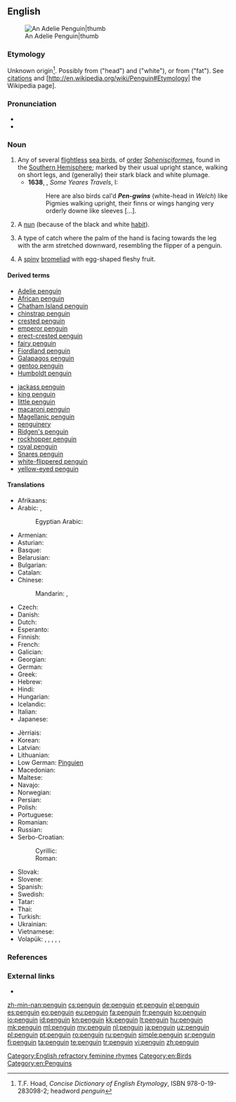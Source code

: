 {{wikipedia}}
==English==
[[Image:Adelie Penguin.jpg|An Adelie Penguin|thumb]]

===Etymology===
Unknown origin<ref>T.F. Hoad, ''Concise Dictionary of English Etymology'', ISBN 978-0-19-283098-2; headword ''penguin''</ref>. Possibly from {{etyl|cy|en}} {{term|lang=cy|pen}} ("head") and {{term|lang=cy|gwyn}} ("white"), or from {{etyl|la|en}} {{term|lang=la|pinguis}} ("fat"). See [[Citations:penguin|citations]] and [http://en.wikipedia.org/wiki/Penguin#Etymology| the Wikipedia page].

===Pronunciation===
* {{enPR|pĕng'gwĭn, pĕn'gwĭn}}
* {{audio|en-us-penguin.ogg|Audio (US)}}

===Noun===
{{en-noun}}

# Any of several [[flightless]] [[sea bird]]s, of [[order]] ''[[Sphenisciformes]]'', found in the [[Southern Hemisphere]]; marked by their usual upright stance, walking on short legs, and (generally) their stark black and white plumage. {{defdate|from 16th c.}}
#* '''1638''', {{w|Thomas Herbert}}, ''Some Yeares Travels'', I:
#*: Here are also birds cal'd '''''Pen-gwins''''' (white-head in ''Welch'') like Pigmies walking upright, their finns or wings hanging very orderly downe like sleeves [...].
# {{context|slang|lang=en}} A [[nun]] (because of the black and white [[habit]]).
# {{context|juggling|lang=en}} A type of catch where the palm of the hand is facing towards the leg with the arm stretched downward, resembling the flipper of a penguin.
# {{context|botany|lang=en}} A [[spiny]] [[bromeliad]] with egg-shaped fleshy fruit.

====Derived terms====
{{rel-top}}
* [[Adelie penguin]]
* [[African penguin]]
* [[Chatham Island penguin]]
* [[chinstrap penguin]]
* [[crested penguin]]
* [[emperor penguin]]
* [[erect-crested penguin]]
* [[fairy penguin]]
* [[Fiordland penguin]]
* [[Galapagos penguin]]
* [[gentoo penguin]]
* [[Humboldt penguin]]
{{rel-mid}}
* [[jackass penguin]]
* [[king penguin]]
* [[little penguin]]
* [[macaroni penguin]]
* [[Magellanic penguin]]
* [[penguinery]]
* [[Ridgen's penguin]]
* [[rockhopper penguin]]
* [[royal penguin]]
* [[Snares penguin]]
* [[white-flippered penguin]]
* [[yellow-eyed penguin]]
{{rel-bottom}}

====Translations====
{{trans-top|flightless sea bird}}
* Afrikaans: {{t-|af|pikkewyn}}
* Arabic: {{t-|ar|بطريق|m|tr=biṭrīq}}, {{t-|ar|بينجوين|m|tr=bingwiin}}
*: Egyptian Arabic: {{tø|arz|بطريق|m|tr=baṭrīq|sc=Arab}}
* Armenian: {{t-|hy|պինգվին|tr=pingvin}}
* Asturian: {{t-|ast|pingüín|m}}
* Basque: {{t+|eu|pinguino}}
* Belarusian: {{t-|be|пінгвін|m|tr=pinhvín}}
* Bulgarian: {{t+|bg|пингвин|m|tr=pingvín}}
* Catalan: {{t-|ca|pingüí|m}}
* Chinese:
*: Mandarin: {{t-|cmn|企鵝|sc=Hani}}, {{t-|cmn|企鹅|tr=qǐ'é|sc=Hani}}
* Czech: {{t+|cs|tučňák|m}}
* Danish: {{t+|da|pingvin}}
* Dutch: {{t+|nl|pinguïn|m}}
* Esperanto: {{t+|eo|pingveno}}
* Finnish: {{t+|fi|pingviini}}
* French: {{t+|fr|manchot|m}}
* Galician: {{t+|gl|pingüín|m}}
* Georgian: {{t-|ka|პინგვინი|tr=pingvini|sc=Geor}}
* German: {{t+|de|Pinguin|m}}
* Greek: {{t+|el|πιγκουίνος|m|tr=pigkouínos}}
* Hebrew: {{t-|he|פינגווין}}
* Hindi: {{t-|hi|पेंगुइन|tr=pēṅgu'in}}
* Hungarian: {{t+|hu|pingvin}}
* Icelandic: {{t+|is|mörgæs|f}}
* Italian: {{t+|it|pinguino|m}}
* Japanese: {{t+|ja|ペンギン|tr=pengin}}
{{trans-mid}}
* Jèrriais: {{tø|roa-jer|pîngouîn|m}}
* Korean: {{t+|ko|펭귄|tr=peng-gwin|sc=Hang}}
* Latvian: {{t-|lv|pingvīns|m}}
* Lithuanian: {{t+|lt|pingvinas|m}}
* Low German: [[Pinguien]] {{g|m}}
* Macedonian: {{t-|mk|пингвин|m|tr=pingvín}}
* Maltese: {{t-|mt|pengwin|m}}
* Navajo: {{tø|nv|tsídii naʼałkʼaiʼí}}
* Norwegian: {{t-|no|pingvin|m}}
* Persian: {{t+|fa|پنگوئن}}
* Polish: {{t+|pl|pingwin|m}}
* Portuguese: {{t+|pt|pinguim|m}}
* Romanian: {{t+|ro|pinguin|m}}
* Russian: {{t+|ru|пингвин|m|tr=pingvín}}
* Serbo-Croatian:
*: Cyrillic: {{t-|sh|пингвин|m}}
*: Roman: {{t-|sh|pingvin|m}}
* Slovak: {{t-|sk|tučniak|m}}
* Slovene: {{t+|sl|pingvin|m}}
* Spanish: {{t+|es|pingüino|m}}
* Swedish: {{t+|sv|pingvin}}
* Tatar: {{t-|tt|пингвин|sc=Cyrl}}
* Thai: {{t-|th|เพนกวิน|tr=payn-gwin}}
* Turkish: {{t+|tr|penguen}}
* Ukrainian: {{t-|uk|пінгвін|m|tr=pinhvín}}
* Vietnamese: {{t-|vi|chim cánh cụt}}
* Volapük: {{qualifier|♂♀}} {{t-|vo|pinguen}}, {{qualifier|♂}} {{t-|vo|hipinguen}}, {{qualifier|♀}} {{t-|vo|jipinguen}}, {{qualifier|♂♀ offspring, young}} {{t-|vo|pinguenül}}, {{qualifier|♂ offspring}} {{t-|vo|hipinguenül}}, {{qualifier|♀ offspring}} {{t-|vo|jipinguenül}}
{{trans-bottom}}

===References===
<references/>

===External links===
*{{projectlink|Collier's|Penguin}}

[[Category:English refractory feminine rhymes]]
[[Category:en:Birds]]
[[Category:en:Penguins]]

[[zh-min-nan:penguin]]
[[cs:penguin]]
[[de:penguin]]
[[et:penguin]]
[[el:penguin]]
[[es:penguin]]
[[eo:penguin]]
[[eu:penguin]]
[[fa:penguin]]
[[fr:penguin]]
[[ko:penguin]]
[[io:penguin]]
[[id:penguin]]
[[kn:penguin]]
[[kk:penguin]]
[[lt:penguin]]
[[hu:penguin]]
[[mk:penguin]]
[[ml:penguin]]
[[my:penguin]]
[[nl:penguin]]
[[ja:penguin]]
[[uz:penguin]]
[[pl:penguin]]
[[pt:penguin]]
[[ro:penguin]]
[[ru:penguin]]
[[simple:penguin]]
[[sr:penguin]]
[[fi:penguin]]
[[ta:penguin]]
[[te:penguin]]
[[tr:penguin]]
[[vi:penguin]]
[[zh:penguin]]